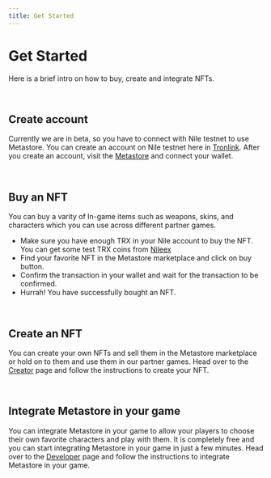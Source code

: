 ```yaml
---
title: Get Started
---
```



<Bleed>

# Get Started

<p>Here is a brief intro on how to buy, create and integrate NFTs.</p>

<br />

## Create account

Currently we are in beta, so you have to connect with Nile testnet to use Metastore. You can create an account on Nile testnet here
in <a href="https://www.tronlink.org/" target="_blank">Tronlink</a>. After you create an account, visit the <a href="https://metastore.io/" target="_blank">Metastore</a> and
connect your wallet.

<br />

## Buy an NFT

You can buy a varity of In-game items such as weapons, skins, and characters which you can use across different partner games.

- Make sure you have enough TRX in your Nile account to buy the NFT. You can get some test TRX coins from <a href="https://nileex.io/join/getJoinPageT" target="_blank">Nileex</a>
- Find your favorite NFT in the Metastore marketplace and click on buy button.
- Confirm the transaction in your wallet and wait for the transaction to be confirmed.
- Hurrah! You have successfully bought an NFT.

<br />

## Create an NFT

You can create your own NFTs and sell them in the Metastore marketplace or hold on to them and use them in our partner games.
Head over to the <a href="/creator/creating-characters">Creator</a> page and follow the instructions to create your NFT.

<br />

## Integrate Metastore in your game

You can integrate Metastore in your game to allow your players to choose their own favorite characters and play with them.
It is completely free and you can start integrating Metastore in your game in just a few minutes.
Head over to the <a href="/developer/widget">Developer</a> page and follow the instructions to integrate Metastore in your game.

</Bleed>
